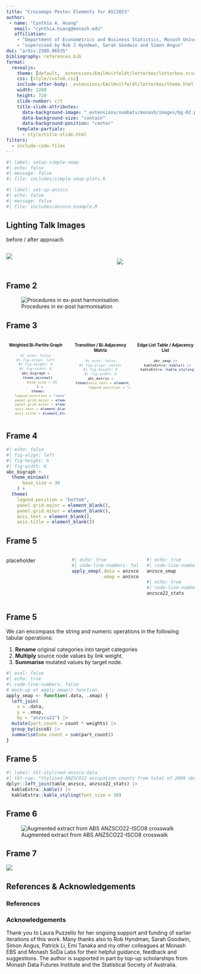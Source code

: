 ```yaml
---
title: "Crossmaps Poster Elements for ASC2023"
author: 
 - name: "Cynthia A. Huang"
   email: "cynthia.huang@monash.edu"
   affiliation:
    - "Department of Econometrics and Business Statistics, Monash University"
    - "supervised by Rob J Hyndman, Sarah Goodwin and Simon Angus"
doi: "arXiv:2308.06535"
bibliography: references.bib
format: 
  revealjs: 
    theme: [default, _extensions/EmilHvitfeldt/letterbox/letterbox.scss, _extensions/numbats/monash/assets/monash.scss]
    css: [style/custom.css]
    include-after-body: _extensions/EmilHvitfeldt/letterbox/theme.html
    width: 1280
    height: 720
    slide-number: c/t
    title-slide-attributes: 
      data-background-image: "_extensions/numbats/monash/images/bg-02.png"
      data-background-size: "contain"
      data-background-position: "center"
    template-partials:
      - style/title-slide.html
filters:
  - include-code-files
---
```


```r
#| label: setup-simple-xmap
#| echo: false
#| message: false
#| file: includes/simple-xmap-plots.R
```

```r
#| label: set-up-anzsco
#| echo: false
#| message: false
#| file: includes/anzsco-example.R
```

## Lighting Talk Images

::: notes
before / after approach
:::

::: {.columns}
::: {.column width="45%"}
![](images/diagram-data-transform-script-v2.png){fig-align="center" style="margin: 0; padding: 0; "}

:::
::: {.column width="10%"}

:::
::: {.column width="45%"}

![](images/diagram-data-transform-xmap-v2.png){fig-align="center" style="margin-top: 1em; padding: 0"}
:::
:::

## Frame 2

![Procedures in ex-post harmonisation](images/diagram_expost-tasks.png){#fig-expost-tasks fig-align="center"}

## Frame 3

::: {.columns style="text-align: center; font-size: 0.8em"}

::: {.column width="33%"}
#### Weighted Bi-Partite Graph

```r
#| echo: false
#| fig-align: left
#| fig-height: 6
#| fig-width: 6
abc_bigraph +
  theme_minimal(
      base_size = 15
    ) +
  theme(
    legend.position = "none",
    panel.grid.major = element_blank(),
    panel.grid.minor = element_blank(),
    axis.text = element_blank(),
    axis.title = element_blank())
```

:::

::: {.column width="33%"}
#### Transition / Bi-Adjacency Matrix

```r
#| echo: false
#| fig-align: center
#| fig-height: 6
#| fig-width: 6
abc_matrix +
  theme(axis.text = element_text(size = 20),
        legend.position = "none")
```

:::

::: {.column width="33%"}
#### Edge List Table / Adjacency List
```r
abc_xmap |>
  kableExtra::kable() |>
  kableExtra::kable_styling(font_size = 25)
```

:::
:::


## Frame 4

```r
#| echo: false
#| fig-align: left
#| fig-height: 6
#| fig-width: 6
abc_bigraph +
  theme_minimal(
      base_size = 30
    ) +
  theme(
    legend.position = "bottom",
    panel.grid.major = element_blank(),
    panel.grid.minor = element_blank(),
    axis.text = element_blank(),
    axis.title = element_blank())
```

## Frame 5

::: {.columns}

::: {.column width=30%}
placeholder
:::

::: {.column .smaller width="35%"}
```r
#| echo: true
#| code-line-numbers: false
apply_xmap(.data = anzsco22_stats,
           .xmap = anzsco_xmap)
```
:::

::: {.column .smaller width="25%"}

```r
#| echo: true
#| code-line-numbers: false
anzsco_xmap
```

```r
#| echo: true
#| code-line-numbers: false
anzsco22_stats
```
:::
:::

## Frame 5

We can encompass the string and numeric operations in the following tabular operations:

::: {layout-ncol="2"}
1.  **Rename** original categories into target categories
2.  **Multiply** source node values by link weight.
3.  **Summarise** mutated values by target node.

```r
#| eval: false
#| echo: true
#| code-line-numbers: false
# mock-up of apply_xmap() function
apply_xmap <- function(.data, .xmap) {
  left_join(
    x = .data,
    y = .xmap,
    by = "anzsco22") |>
  mutate(part_count = count * weights) |>
  group_by(isco8) |>
  summarise(new_count = sum(part_count))
}
```
:::

## Frame 5

```r
#| label: tbl-stylised-anzsco-data
#| tbl-cap: "Stylised ANZSCO22 occupation counts from total of 2000 observed individuals"
dplyr::left_join(table_anzsco, anzsco22_stats) |>
  kableExtra::kable() |>
  kableExtra::kable_styling(font_size = 30)
```

## Frame 6
![Augmented extract from ABS ANZSCO22-ISCO8 crosswalk](images/plot-anzsco-isco-bigraph-only.png){#fig-anzsco-isco-bigraph}

## Frame 7
![](images/plot-isiccomb-by-income-groups.svg){fig-align="left"}

## References & Acknowledgements

### References
::: {#refs}
:::

### Acknowledgements

[Thank you to Laura Puzzello for her ongoing support and funding of earlier iterations of this work. Many thanks also to Rob Hyndman, Sarah Goodwin, Simon Angus, Patrick Li, Emi Tanaka and my other colleagues at Monash EBS and Monash SoDa Labs for their helpful guidance, feedback and suggestions. The author is supported in part by top-up scholarships from Monash Data Futures Institute and the Statistical Society of Australia.]{.smaller}